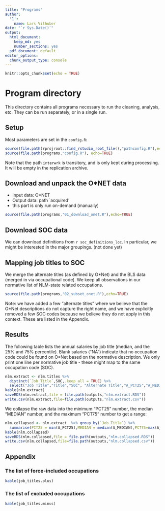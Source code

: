 ```yaml
---
title: "Programs"
author:
  '1':
    name: Lars Vilhuber
date: "`r Sys.Date()`"
output:
  html_document:
    keep_md: yes
    number_sections: yes
  pdf_document: default
editor_options:
  chunk_output_type: console
---
```


```r
knitr::opts_chunk$set(echo = TRUE)
```
# Program directory
This directory contains all programs necessary to run the cleaning, analysis, etc. They can be run separately, or in a single run. 

## Setup
Most parameters are set in the `config.R`:
```r
source(file.path(rprojroot::find_rstudio_root_file(),"pathconfig.R"),echo=TRUE)
source(file.path(programs,"config.R"), echo=TRUE)
```

Note that the path `interwrk` is transitory, and is only kept during processing. It will be empty in the replication archive.




## Download and unpack the O&ast;NET data

 - Input data: O&ast;NET 
 - Output data: path `acquired'
 - this part is only run on-demand (manually)
 
```r
source(file.path(programs,"01_download_onet.R"),echo=TRUE)
```
## Download SOC data
We can download definitions from `r soc_definitions_loc`. In particular, we might be interested in the major groupings. (not done yet)


## Mapping job titles to SOC

We merge the alternate titles (as defined by O&ast;Net) and the BLS data (merged in via occupational code).
We keep all observations in our normative list of NLM-state related occupations.

```r
source(file.path(programs,"02_subset_onet.R"),echo=TRUE)
```

Note: we have added a few "alternate titles" where we believe that the O&ast;Net descriptions do not capture the right name, and we have explicitly removed a few SOC codes because we believe they do not apply in this context. These are listed in the Appendix.

## Results

The following table lists the annual salaries by job title (median, and the 25% and 75% percentile). Blank salaries ("NA") indicate that no occupation code could be found on O&ast;Net based on the normative description. We only print one line per normative job title - these might map to the same occupation code (SOC). 

```r
nlm.extract <- nlm.titles %>% 
  distinct(`Job Title`,SOC,.keep_all = TRUE) %>% 
  select("Job Title","Title","SOC", "Alternate Title","A_PCT25","A_MEDIAN","A_PCT75")
kable(nlm.extract)
saveRDS(nlm.extract,file = file.path(outputs,"nlm.extract.RDS"))
write.csv(nlm.extract,file=file.path(outputs,"nlm.extract.csv"))
```
We collapse the raw data into the minimum "PCT25" number, the median "MEDIAN" number, and the maximum "PCT75" number to get a range:

```r
nlm.collapsed <- nlm.extract  %>% group_by(`Job Title`) %>%
  summarise(PCT25 = min(A_PCT25),MEDIAN = median(A_MEDIAN),PCT75=max(A_PCT75))
kable(nlm.collapsed)
saveRDS(nlm.collapsed,file = file.path(outputs,"nlm.collapsed.RDS"))
write.csv(nlm.collapsed,file=file.path(outputs,"nlm.collapsed.csv"))
```

## Appendix

### The list of force-included occupations

```r
kable(job_titles.plus)
```

### The list of excluded occupations

```r
kable(job_titles.minus)
```